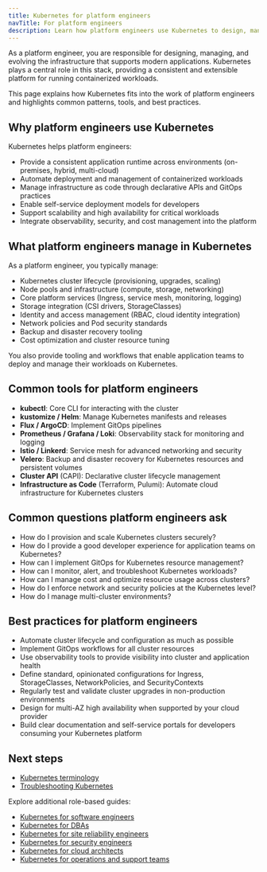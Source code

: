 ```yaml
---
title: Kubernetes for platform engineers
navTitle: For platform engineers
description: Learn how platform engineers use Kubernetes to design, manage, and operate modern cloud-native platforms.
---
```


As a platform engineer, you are responsible for designing, managing, and evolving the infrastructure that supports modern applications. Kubernetes plays a central role in this stack, providing a consistent and extensible platform for running containerized workloads.

This page explains how Kubernetes fits into the work of platform engineers and highlights common patterns, tools, and best practices.

## Why platform engineers use Kubernetes

Kubernetes helps platform engineers:

-   Provide a consistent application runtime across environments (on-premises, hybrid, multi-cloud)
-   Automate deployment and management of containerized workloads
-   Manage infrastructure as code through declarative APIs and GitOps practices
-   Enable self-service deployment models for developers
-   Support scalability and high availability for critical workloads
-   Integrate observability, security, and cost management into the platform

## What platform engineers manage in Kubernetes

As a platform engineer, you typically manage:

-   Kubernetes cluster lifecycle (provisioning, upgrades, scaling)
-   Node pools and infrastructure (compute, storage, networking)
-   Core platform services (Ingress, service mesh, monitoring, logging)
-   Storage integration (CSI drivers, StorageClasses)
-   Identity and access management (RBAC, cloud identity integration)
-   Network policies and Pod security standards
-   Backup and disaster recovery tooling
-   Cost optimization and cluster resource tuning

You also provide tooling and workflows that enable application teams to deploy and manage their workloads on Kubernetes.

## Common tools for platform engineers

-   **kubectl**: Core CLI for interacting with the cluster
-   **kustomize / Helm**: Manage Kubernetes manifests and releases
-   **Flux / ArgoCD**: Implement GitOps pipelines
-   **Prometheus / Grafana / Loki**: Observability stack for monitoring and logging
-   **Istio / Linkerd**: Service mesh for advanced networking and security
-   **Velero**: Backup and disaster recovery for Kubernetes resources and persistent volumes
-   **Cluster API** (CAPI): Declarative cluster lifecycle management
-   **Infrastructure as Code** (Terraform, Pulumi): Automate cloud infrastructure for Kubernetes clusters

## Common questions platform engineers ask

-   How do I provision and scale Kubernetes clusters securely?
-   How do I provide a good developer experience for application teams on Kubernetes?
-   How can I implement GitOps for Kubernetes resource management?
-   How can I monitor, alert, and troubleshoot Kubernetes workloads?
-   How can I manage cost and optimize resource usage across clusters?
-   How do I enforce network and security policies at the Kubernetes level?
-   How do I manage multi-cluster environments?

## Best practices for platform engineers

-   Automate cluster lifecycle and configuration as much as possible
-   Implement GitOps workflows for all cluster resources
-   Use observability tools to provide visibility into cluster and application health
-   Define standard, opinionated configurations for Ingress, StorageClasses, NetworkPolicies, and SecurityContexts
-   Regularly test and validate cluster upgrades in non-production environments
-   Design for multi-AZ high availability when supported by your cloud provider
-   Build clear documentation and self-service portals for developers consuming your Kubernetes platform

## Next steps

-   [Kubernetes terminology](/portal/kubernetes/learn/explained/terminology)
-   [Troubleshooting Kubernetes](/portal/kubernetes/learn/how-to/troubleshooting-on-kubernetes/)

Explore additional role-based guides:

-   [Kubernetes for software engineers](./software-engineers)
-   [Kubernetes for DBAs](./dbas)
-   [Kubernetes for site reliability engineers](./sres)
-   [Kubernetes for security engineers](./security-engineers)
-   [Kubernetes for cloud architects](./cloud-architects)
-   [Kubernetes for operations and support teams](./operations-support)
